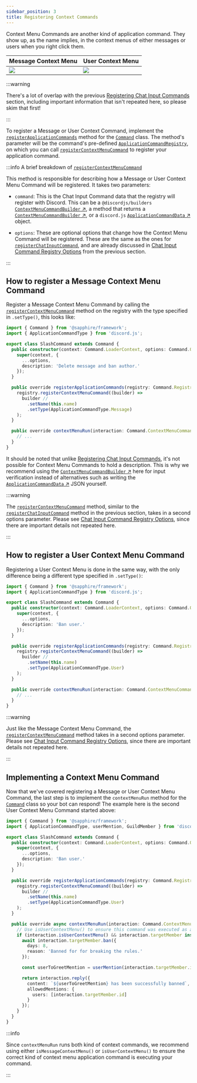 ```yaml
---
sidebar_position: 3
title: Registering Context Commands
---
```


Context Menu Commands are another kind of application command. They show up, as the name implies, in the context menus
of either messages or users when you right click them.

<!-- markdownlint-disable line-length -->

| Message Context Menu                                                          | User Context Menu                                                       |
| ----------------------------------------------------------------------------- | ----------------------------------------------------------------------- |
| [![](./message-context-menu-command.png)](./message-context-menu-command.png) | [![](./user-context-menu-command.png)](./user-context-menu-command.png) |

<!-- markdownlint-enable line-length -->

:::warning

There's a lot of overlap with the previous [Registering Chat Input Commands][registering-chat-input-commands] section,
including important information that isn't repeated here, so please skim that first!

:::

To register a Message or User Context Command, implement the [`registerApplicationCommands`][rac] method for the
[`Command`][command] class. The method's parameter will be the command's pre-defined
[`ApplicationCommandRegistry`][acr], on which you can call [`registerContextMenuCommand`][rcmc] to register your
application command.

:::info A brief breakdown of [`registerContextMenuCommand`][rcmc]

This method is responsible for describing how a Message or User Context Menu Command will be registered. It takes two
parameters:

- `command`: This is the Chat Input Command data that the registry will register with Discord. This can be a
  `@discordjs/builders` [`ContextMenuCommandBuilder` ↗️][djs-context-menu-command-builder-docs], a method that returns a
  [`ContextMenuCommandBuilder` ↗️][djs-context-menu-command-builder-docs], or a `discord.js` [`ApplicationCommandData`
  ↗️][djs-command-data-docs] object.

- `options`: These are optional options that change how the Context Menu Command will be registered. These are the same
  as the ones for [`registerChatInputCommand`][rcic], and are already discussed in [Chat Input Command Registry
  Options][registering-chat-input-commands-options] from the previous section.

:::

## How to register a Message Context Menu Command

Register a Message Context Menu Command by calling the [`registerContextMenuCommand`][rcmc] method on the registry with
the type specified in `.setType()`, this looks like:

```typescript ts2esm2cjs|{8,12-18}|{8,12-18}
import { Command } from '@sapphire/framework';
import { ApplicationCommandType } from 'discord.js';

export class SlashCommand extends Command {
  public constructor(context: Command.LoaderContext, options: Command.Options) {
    super(context, {
      ...options,
      description: 'Delete message and ban author.'
    });
  }

  public override registerApplicationCommands(registry: Command.Registry) {
    registry.registerContextMenuCommand((builder) =>
      builder //
        .setName(this.name)
        .setType(ApplicationCommandType.Message)
    );
  }

  public override contextMenuRun(interaction: Command.ContextMenuCommandInteraction) {
    // ...
  }
}
```

It should be noted that unlike [Registering Chat Input Commands][registering-chat-input-commands], it's not possible for
Context Menu Commands to hold a description. This is why we recommend using the [`ContextMenuCommandBuilder`
↗️][djs-context-menu-command-builder-docs] here for input verification instead of alternatives such as writing the
[`ApplicationCommandData` ↗️][djs-command-data-docs] JSON yourself.

:::warning

The [`registerContextMenuCommand`][rcmc] method, similar to the [`registerChatInputCommand`][rcic] method in the
previous section, takes in a second options parameter. Please see [Chat Input Command Registry Options][cicro], since
there are important details not repeated here.

:::

## How to register a User Context Menu Command

Registering a User Context Menu is done in the same way, with the only difference being a different type specified in
`.setType()`:

```typescript ts2esm2cjs|{12-18}
import { Command } from '@sapphire/framework';
import { ApplicationCommandType } from 'discord.js';

export class SlashCommand extends Command {
  public constructor(context: Command.LoaderContext, options: Command.Options) {
    super(context, {
      ...options,
      description: 'Ban user.'
    });
  }

  public override registerApplicationCommands(registry: Command.Registry) {
    registry.registerContextMenuCommand((builder) =>
      builder //
        .setName(this.name)
        .setType(ApplicationCommandType.User)
    );
  }

  public override contextMenuRun(interaction: Command.ContextMenuCommandInteraction) {
    // ...
  }
}
```

:::warning

Just like the Message Context Menu Command, the [`registerContextMenuCommand`][rcmc] method takes in a second options
parameter. Please see [Chat Input Command Registry Options][cicro], since there are important details not repeated here.

:::

## Implementing a Context Menu Command

Now that we've covered registering a Message or User Context Menu Command, the last step is to implement the
`contextMenuRun` method for the [`Command`][command] class so your bot can respond! The example here is the second User
Context Menu Command started above:

```typescript ts2esm2cjs|{21-38}
import { Command } from '@sapphire/framework';
import { ApplicationCommandType, userMention, GuildMember } from 'discord.js';

export class SlashCommand extends Command {
  public constructor(context: Command.LoaderContext, options: Command.Options) {
    super(context, {
      ...options,
      description: 'Ban user.'
    });
  }

  public override registerApplicationCommands(registry: Command.Registry) {
    registry.registerContextMenuCommand((builder) =>
      builder //
        .setName(this.name)
        .setType(ApplicationCommandType.User)
    );
  }

  public override async contextMenuRun(interaction: Command.ContextMenuCommandInteraction) {
    // Use isUserContextMenu() to ensure this command was executed as a User Context Menu Command
    if (interaction.isUserContextMenu() && interaction.targetMember instanceof GuildMember) {
      await interaction.targetMember.ban({
        days: 8,
        reason: 'Banned for for breaking the rules.'
      });

      const userToGreetMention = userMention(interaction.targetMember.id);

      return interaction.reply({
        content: `${userToGreetMention} has been successfully banned`,
        allowedMentions: {
          users: [interaction.targetMember.id]
        }
      });
    }
  }
}
```

:::info

Since `contextMenuRun` runs both kind of context commands, we recommend using either `isMessageContextMenu()` or
`isUserContextMenu()` to ensure the correct kind of context menu application command is executing your command.

:::

[acr]: ../../../../Documentation/api-framework/classes/ApplicationCommandRegistry
[cicro]: ./registering-chat-input-commands#chat-input-command-registry-options
[command]: ../../../../Documentation/api-framework/classes/Command
[cmce]: ./message-context-menu-command.png
[djs-command-data-docs]: https://discord.js.org/docs/packages/discord.js/main/ApplicationCommandData:TypeAlias
[djs-context-menu-command-builder-docs]:
  https://discord.js.org/docs/packages/builders/main/ContextMenuCommandBuilder:Class
[rac]: ../../../../Documentation/api-framework/classes/Command#registerapplicationcommands
[registering-chat-input-commands]: ./registering-chat-input-commands
[registering-chat-input-commands-options]: ./registering-chat-input-commands#chat-input-command-registry-options
[rcic]: ../../../../Documentation/api-framework/classes/ApplicationCommandRegistry#registerchatinputcommand
[rcmc]: ../../../../Documentation/api-framework/classes/ApplicationCommandRegistry#registercontextmenucommand
